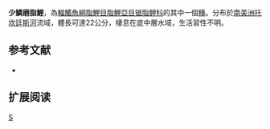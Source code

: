 {{Speciesbox 
| genus = Mylesinus
| species = paucisquamatus
| status = NE
| status_system = IUCN3.1
| authority =  [[Jégu|Jégu]] & [[Santos|Santos]], 1988
| synonyms = 
}}
'''少鱗磨脂鯉'''，為[[輻鰭魚綱|輻鰭魚綱]][[脂鯉目|脂鯉目]][[脂鯉亞目|脂鯉亞目]][[锯脂鲤科|锯脂鲤科]]的其中一個[[種|種]]。分布於[[南美洲|南美洲]][[托坎廷斯河|托坎廷斯河]]流域，體長可達22公分，棲息在底中層水域，生活習性不明。

==参考文献==
{{refbegin}}
*{{FishBase_species|genus=Mylesinus|species=paucisquamatus|year=2014|month=1}}
{{refend}}

== 扩展阅读 ==
{{refbegin}}
{{wikispecies-inline|Mylesinus paucisquamatus|少鱗磨脂鯉}}
{{refend}}
{{Taxonbar|from=Q516241}}

[[Category:磨脂鯉屬|S]]